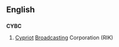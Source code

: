 ==English==

==={{abbreviation}}===
'''CYBC'''

# [[Cypriot]] [[broadcast|Broadcasting]] Corporation (RIK)